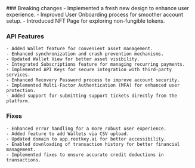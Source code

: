 <Accordion title="July 2024" defaultOpen>
  ### Breaking changes
    - Implemented a fresh new design to enhance user experience.
    - Improved User Onboarding process for smoother account setup.
    - Introduced NFT Page for exploring non-fungible tokens.

  ### API Features
    - Added Wallet feature for convenient asset management.
    - Enhanced synchronization and crash prevention mechanisms.
    - Updated Wallet View for better asset visibility.
    - Integrated Subscriptions feature for managing recurring payments.
    - Implemented API Keys for secure integration with third-party services.
    - Enhanced Recovery Password process to improve account security.
    - Implemented Multi-Factor Authentication (MFA) for enhanced user protection.
    - Added support for submitting support tickets directly from the platform.

  ### Fixes
    - Enhanced error handling for a more robust user experience.
    - Added feature to add Wallets via CSV upload.
    - Updated domain to app.rootkey.ai for better accessibility.
    - Enabled downloading of transaction history for better financial management.
    - Implemented fixes to ensure accurate credit deductions in transactions.
</Accordion>
